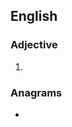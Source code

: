 ==English==

===Adjective===
{{head|en|adjective comparative form}}

# {{en-comparative of|austere}}

===Anagrams===
* {{anagrams|en|Treasure|treasuer|treasure}}